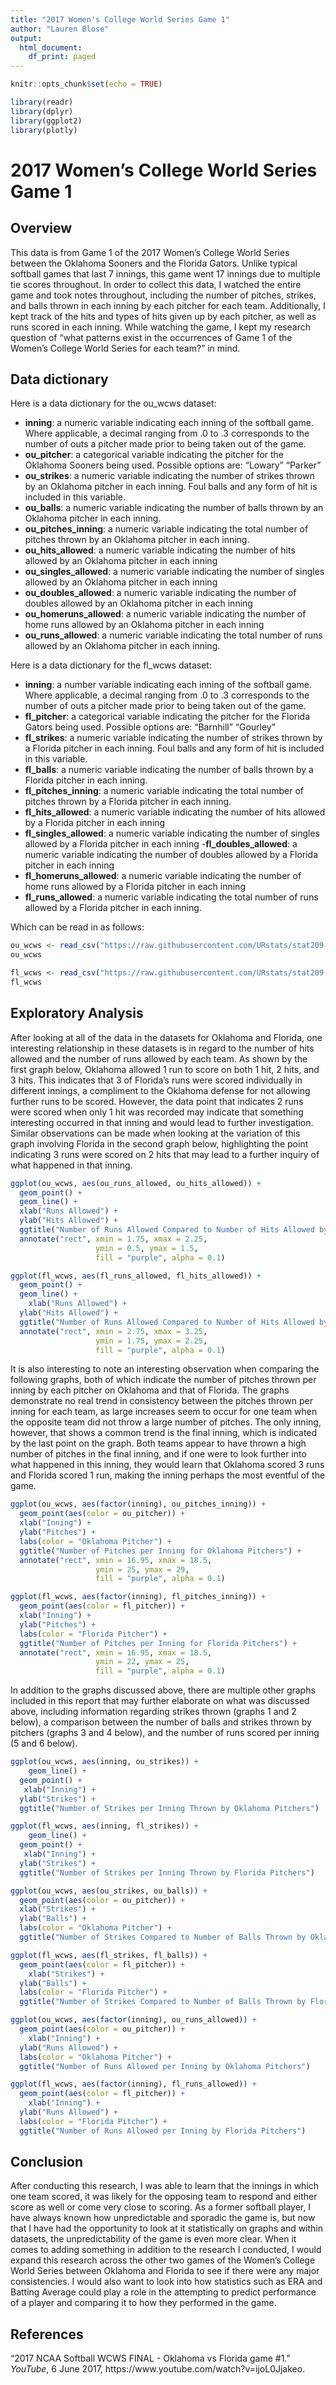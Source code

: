 ```yaml
---
title: "2017 Women's College World Series Game 1"
author: "Lauren Blose"
output:
  html_document:
    df_print: paged
---
```

```r
knitr::opts_chunk$set(echo = TRUE)
```

```r
library(readr)
library(dplyr)
library(ggplot2)
library(plotly)
```

# 2017 Women's College World Series Game 1

## Overview

This data is from Game 1 of the 2017 Women's College World Series between the Oklahoma Sooners and the Florida Gators. Unlike typical softball games that last 7 innings, this game went 17 innings due to multiple tie scores throughout. In order to collect this data, I watched the entire game and took notes throughout, including the number of pitches, strikes, and balls thrown in each inning by each pitcher for each team. Additionally, I kept track of the hits and types of hits given up by each pitcher, as well as runs scored in each inning. While watching the game, I kept my research question of "what patterns exist in the occurrences of Game 1 of the Women's College World Series for each team?" in mind. 

## Data dictionary

Here is a data dictionary for the ou_wcws dataset:

- **inning**: a numeric variable indicating each inning of the softball game. Where applicable, a decimal ranging from .0 to .3 corresponds to the number of outs a pitcher made prior to being taken out of the game. 
- **ou_pitcher**: a categorical variable indicating the pitcher for the Oklahoma Sooners being used. Possible options are:
	"Lowary"
	"Parker"
- **ou_strikes**: a numeric variable indicating the number of strikes thrown by an Oklahoma pitcher in each inning. Foul balls and any form of hit is included in this variable.  
- **ou_balls**: a numeric variable indicating the number of balls thrown by an Oklahoma pitcher in each inning. 
- **ou_pitches_inning**: a numeric variable indicating the total number of pitches thrown by an Oklahoma pitcher in each inning. 
- **ou_hits_allowed**: a numeric variable indicating the number of hits allowed by an Oklahoma pitcher in each inning
- **ou_singles_allowed**: a numeric variable indicating the number of singles allowed by an Oklahoma pitcher in each inning
- **ou_doubles_allowed**: a numeric variable indicating the number of doubles allowed by an Oklahoma pitcher in each inning
- **ou_homeruns_allowed**: a numeric variable indicating the number of home runs allowed by an Oklahoma pitcher in each inning
- **ou_runs_allowed**: a numeric variable indicating the total number of runs allowed by an Oklahoma pitcher in each inning. 

Here is a data dictionary for the fl_wcws dataset:

- **inning**: a number variable indicating each inning of the softball game. Where applicable, a decimal ranging from .0 to .3 corresponds to the number of outs a pitcher made prior to being taken out of the game. 
- **fl_pitcher**: a categorical variable indicating the pitcher for the Florida Gators being used. Possible options are:
	"Barnhill"
	"Gourley"
- **fl_strikes**: a numeric variable indicating the number of strikes thrown by a Florida pitcher in each inning. Foul balls and any form of hit is included in this variable.  
- **fl_balls**: a numeric variable indicating the number of balls thrown by a Florida pitcher in each inning. 
- **fl_pitches_inning**: a numeric variable indicating the total number of pitches thrown by a Florida pitcher in each inning. 
- **fl_hits_allowed**: a numeric variable indicating the number of hits allowed by a Florida pitcher in each inning
- **fl_singles_allowed**: a numeric variable indicating the number of singles allowed by a Florida pitcher in each inning
-**fl_doubles_allowed**: a numeric variable indicating the number of doubles allowed by a Florida pitcher in each inning
- **fl_homeruns_allowed**: a numeric variable indicating the number of home runs allowed by a Florida pitcher in each inning
- **fl_runs_allowed**: a numeric variable indicating the total number of runs allowed by a Florida pitcher in each inning. 

Which can be read in as follows:

```r
ou_wcws <- read_csv("https://raw.githubusercontent.com/URstats/stat209-s18-laurenblose/master/ou_wcws.csv")
ou_wcws
```
```r
fl_wcws <- read_csv("https://raw.githubusercontent.com/URstats/stat209-s18-laurenblose/master/fl_wcws.csv")
fl_wcws
```

## Exploratory Analysis

After looking at all of the data in the datasets for Oklahoma and Florida, one interesting relationship in these datasets is in regard to the number of hits allowed and the number of runs allowed by each team. As shown by the first graph below, Oklahoma allowed 1 run to score on both 1 hit, 2 hits, and 3 hits. This indicates that 3 of Florida's runs were scored individually in different innings, a compliment to the Oklahoma defense for not allowing further runs to be scored. However, the data point that indicates 2 runs were scored when only 1 hit was recorded may indicate that something interesting occurred in that inning and would lead to further investigation. Similar observations can be made when looking at the variation of this graph involving Florida in the second graph below, highlighting the point indicating 3 runs were scored on 2 hits that may lead to a further inquiry of what happened in that inning. 

```r
ggplot(ou_wcws, aes(ou_runs_allowed, ou_hits_allowed)) + 
  geom_point() +
  geom_line() +
  xlab("Runs Allowed") +
  ylab("Hits Allowed") +
  ggtitle("Number of Runs Allowed Compared to Number of Hits Allowed by Oklahoma Pitchers") +
  annotate("rect", xmin = 1.75, xmax = 2.25,
                   ymin = 0.5, ymax = 1.5,
                   fill = "purple", alpha = 0.1)
```

```r
ggplot(fl_wcws, aes(fl_runs_allowed, fl_hits_allowed)) + 
  geom_point() +
  geom_line() +
    xlab("Runs Allowed") +
  ylab("Hits Allowed") +
  ggtitle("Number of Runs Allowed Compared to Number of Hits Allowed by Florida Pitchers") +
  annotate("rect", xmin = 2.75, xmax = 3.25,
                   ymin = 1.75, ymax = 2.25,
                   fill = "purple", alpha = 0.1)
```

It is also interesting to note an interesting observation when comparing the following graphs, both of which indicate the number of pitches thrown per inning by each pitcher on Oklahoma and that of Florida. The graphs demonstrate no real trend in consistency between the pitches thrown per inning for each team, as large increases seem to occur for one team when the opposite team did not throw a large number of pitches. The only inning, however, that shows a common trend is the final inning, which is indicated by the last point on the graph. Both teams appear to have thrown a high number of pitches in the final inning, and if one were to look further into what happened in this inning, they would learn that Oklahoma scored 3 runs and Florida scored 1 run, making the inning perhaps the most eventful of the game. 

```r
ggplot(ou_wcws, aes(factor(inning), ou_pitches_inning)) + 
  geom_point(aes(color = ou_pitcher)) +
  xlab("Inning") +
  ylab("Pitches") +
  labs(color = "Oklahoma Pitcher") +
  ggtitle("Number of Pitches per Inning for Oklahoma Pitchers") +
  annotate("rect", xmin = 16.95, xmax = 18.5,
                   ymin = 25, ymax = 29,
                   fill = "purple", alpha = 0.1)
```

```r
ggplot(fl_wcws, aes(factor(inning), fl_pitches_inning)) + 
  geom_point(aes(color = fl_pitcher)) +
  xlab("Inning") +
  ylab("Pitches") +
  labs(color = "Florida Pitcher") +
  ggtitle("Number of Pitches per Inning for Florida Pitchers") +
  annotate("rect", xmin = 16.95, xmax = 18.5,
                   ymin = 22, ymax = 25,
                   fill = "purple", alpha = 0.1)
```


In addition to the graphs discussed above, there are multiple other graphs included in this report that may further elaborate on what was discussed above, including information regarding strikes thrown (graphs 1 and 2 below), a comparison between the number of balls and strikes thrown by pitchers (graphs 3 and 4 below), and the number of runs scored per inning (5 and 6 below).

```r
ggplot(ou_wcws, aes(inning, ou_strikes)) +
    geom_line() +
  geom_point() +
   xlab("Inning") +
  ylab("Strikes") +
  ggtitle("Number of Strikes per Inning Thrown by Oklahoma Pitchers")
```

```r
ggplot(fl_wcws, aes(inning, fl_strikes)) +
    geom_line() +
  geom_point() +
   xlab("Inning") +
  ylab("Strikes") +
  ggtitle("Number of Strikes per Inning Thrown by Florida Pitchers")
```

```r
ggplot(ou_wcws, aes(ou_strikes, ou_balls)) +
  geom_point(aes(color = ou_pitcher)) +
  xlab("Strikes") +
  ylab("Balls") +
  labs(color = "Oklahoma Pitcher") +
  ggtitle("Number of Strikes Compared to Number of Balls Thrown by Oklahoma Pitchers")
```

```r
ggplot(fl_wcws, aes(fl_strikes, fl_balls)) +
  geom_point(aes(color = fl_pitcher)) +
    xlab("Strikes") +
  ylab("Balls") +
  labs(color = "Florida Pitcher") +
  ggtitle("Number of Strikes Compared to Number of Balls Thrown by Florida Pitchers")
```
```r
ggplot(ou_wcws, aes(factor(inning), ou_runs_allowed)) +
  geom_point(aes(color = ou_pitcher)) +
    xlab("Inning") +
  ylab("Runs Allowed") +
  labs(color = "Oklahoma Pitcher") +
  ggtitle("Number of Runs Allowed per Inning by Oklahoma Pitchers")
```

```r
ggplot(fl_wcws, aes(factor(inning), fl_runs_allowed)) +
  geom_point(aes(color = fl_pitcher)) +
    xlab("Inning") +
  ylab("Runs Allowed") +
  labs(color = "Florida Pitcher") +
  ggtitle("Number of Runs Allowed per Inning by Florida Pitchers")
```

## Conclusion

After conducting this research, I was able to learn that the innings in which one team scored, it was likely for the opposing team to respond and either score as well or come very close to scoring. As a former softball player, I have always known how unpredictable and sporadic the game is, but now that I have had the opportunity to look at it statistically on graphs and within datasets, the unpredictability of the game is even more clear. When it comes to adding something in addition to the research I conducted, I would expand this research across the other two games of the Women's College World Series between Oklahoma and Florida to see if there were any major consistencies. I would also want to look into how statistics such as ERA and Batting Average could play a role in the attempting to predict performance of a player and comparing it to how they performed in the game. 

## References

"2017 NCAA Softball WCWS FINAL - Oklahoma vs Florida game #1." *YouTube*, 6 June 2017, https://www.youtube.com/watch?v=ijoL0Jjakeo.
